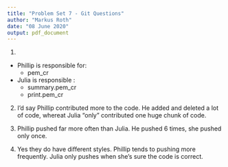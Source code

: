 ```yaml
---
title: "Problem Set 7 - Git Questions"
author: "Markus Roth"
date: "08 June 2020"
output: pdf_document
---
```



1. 
- Phillip is responsible for:
  - pem_cr

- Julia is responsible :
  - summary.pem_cr
  - print.pem_cr
  
2.
  I'd say Phillip contributed more to the code. He added and deleted a lot of code, whereat Julia "only" contributed 
  one  huge chunk of code.
  
3.
  Phillip pushed far more often than Julia. He pushed 6 times, she pushed only once. 
  
4.
  Yes they do have different styles. Phillip tends to pushing more frequently. Julia only pushes when she's sure the      code is correct.